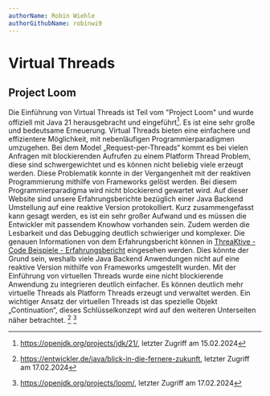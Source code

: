 ```yaml
---
authorName: Robin Wiehle
authorGithubName: robinwi9
---
```


# Virtual Threads

## Project Loom

Die Einführung von Virtual Threads ist Teil vom "Project Loom" und wurde offiziell mit Java 21 herausgebracht und eingeführt[^1].
Es ist eine sehr große und bedeutsame Erneuerung. Virtual Threads bieten eine einfachere und effizientere Möglichkeit,
mit nebenläufigen Programmierparadigmen umzugehen. Bei dem Model „Request-per-Threads“ kommt es bei vielen Anfragen mit
blockierenden Aufrufen zu einem Platform Thread Problem, diese sind schwergewichtet und es können nicht beliebig viele erzeugt werden.
Diese Problematik konnte in der Vergangenheit mit der reaktiven Programmierung mithilfe von Frameworks gelöst werden.
Bei diesem Programmierparadigma wird nicht blockierend gewartet wird. Auf dieser Website sind unsere Erfahrungsberichte
bezüglich einer Java Backend Umstellung auf eine reaktive Version protokolliert. Kurz zusammengefasst kann gesagt werden, es ist ein sehr
großer Aufwand und es müssen die Entwickler mit passendem Knowhow vorhanden sein. Zudem werden die Lesbarkeit und das
Debugging deutlich schwieriger und komplexer. Die genauen Informationen von dem Erfahrungsbericht können in [ThreaKtive - Code Beispiele - Erfahrungsbericht](/code-examples/experience-report) eingesehen werden.
Dies könnte der Grund sein, weshalb viele Java Backend Anwendungen nicht auf eine reaktive Version mithilfe von Frameworks umgestellt wurden.
Mit der Einführung von virtuellen Threads wurde eine nicht blockierende Anwendung zu integrieren deutlich einfacher. Es können deutlich mehr virtuelle Threads als Platform Threads erzeugt und verwaltet werden. Ein wichtiger Ansatz der virtuellen Threads ist das spezielle Objekt „Continuation“, dieses Schlüsselkonzept wird auf den weiteren Unterseiten näher betrachtet. [^2] [^3]

[^1]:
    https://openjdk.org/projects/jdk/21/,
    letzter Zugriff am 15.02.2024

[^2]:
    https://entwickler.de/java/blick-in-die-fernere-zukunft,
    letzter Zugriff am 17.02.2024

[^3]:
    https://openjdk.org/projects/loom/,
    letzter Zugriff am 17.02.2024
